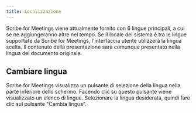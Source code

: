 ```yaml
---
title: Localizzazione
---
```


Scribe for Meetings viene attualmente fornito con 6 lingue principali, a cui se ne aggiungeranno altre nel tempo. Se il locale del sistema è tra le lingue supportate da Scribe for Meetings, l'interfaccia utente utilizzerà la lingua scelta. Il contenuto della presentazione sarà comunque presentato nella lingua del documento originale.

## Cambiare lingua

Scribe for Meetings visualizza un pulsante di selezione della lingua nella parte inferiore dello schermo. Facendo clic su questo pulsante viene visualizzato un elenco di lingue. Selezionare la lingua desiderata, quindi fare clic sul pulsante "Cambia lingua".

